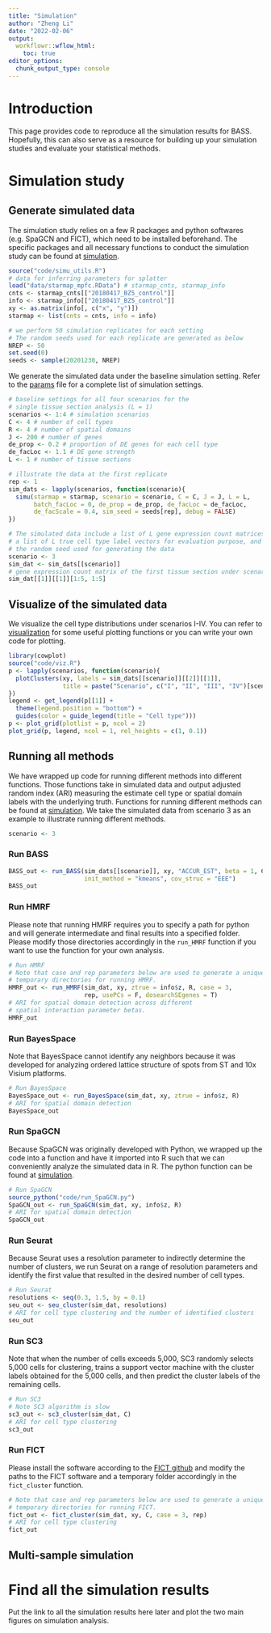 ```yaml
---
title: "Simulation"
author: "Zheng Li"
date: "2022-02-06"
output:
  workflowr::wflow_html:
    toc: true
editor_options:
  chunk_output_type: console
---
```

[simulation]: https://github.com/zhengli09/BASS-Analysis/tree/main/code/
[params]: https://github.com/zhengli09/BASS-Analysis/tree/main/data/params.txt
[visualization]: https://github.com/zhengli09/BASS-Analysis/tree/main/code/viz.R


# Introduction
This page provides code to reproduce all the simulation results for BASS.
Hopefully, this can also serve as a resource for building up your simulation 
studies and evaluate your statistical methods.

# Simulation study
## Generate simulated data
The simulation study relies on a few R packages and python softwares
(e.g. SpaGCN and FICT), which need to be installed beforehand. The specific 
packages and all necessary functions to conduct the simulation study can be 
found at [simulation][].

```r
source("code/simu_utils.R")
# data for inferring parameters for splatter
load("data/starmap_mpfc.RData") # starmap_cnts, starmap_info
cnts <- starmap_cnts[["20180417_BZ5_control"]]
info <- starmap_info[["20180417_BZ5_control"]]
xy <- as.matrix(info[, c("x", "y")])
starmap <- list(cnts = cnts, info = info)

# we perform 50 simulation replicates for each setting
# The random seeds used for each replicate are generated as below
NREP <- 50
set.seed(0)
seeds <- sample(20201230, NREP)
```

We generate the simulated data under the baseline simulation setting. Refer to 
the [params][] file for a complete list of simulation settings.
```r
# baseline settings for all four scenarios for the 
# single tissue section analysis (L = 1)
scenarios <- 1:4 # simulation scenarios
C <- 4 # number of cell types
R <- 4 # number of spatial domains
J <- 200 # number of genes
de_prop <- 0.2 # proportion of DE genes for each cell type
de_facLoc <- 1.1 # DE gene strength
L <- 1 # number of tissue sections

# illustrate the data at the first replicate
rep <- 1
sim_dats <- lapply(scenarios, function(scenario){
  simu(starmap = starmap, scenario = scenario, C = C, J = J, L = L, 
       batch_facLoc = 0, de_prop = de_prop, de_facLoc = de_facLoc, 
       de_facScale = 0.4, sim_seed = seeds[rep], debug = FALSE)
})
```

```r
# The simulated data include a list of L gene expression count matrices,
# a list of L true cell type label vectors for evaluation purpose, and 
# the random seed used for generating the data
scenario <- 3
sim_dat <- sim_dats[[scenario]]
# gene expression count matrix of the first tissue section under scenario 3
sim_dat[[1]][[1]][1:5, 1:5]
```

## Visualize of the simulated data
We visualize the cell type distributions under scenarios I-IV. You can refer to 
[visualization][] for some useful plotting functions or you can write your own 
code for plotting.
```r
library(cowplot)
source("code/viz.R")
p <- lapply(scenarios, function(scenario){
  plotClusters(xy, labels = sim_dats[[scenario]][[2]][[1]],
               title = paste("Scenario", c("I", "II", "III", "IV")[scenario]))
})
legend <- get_legend(p[[1]] + 
  theme(legend.position = "bottom") +
  guides(color = guide_legend(title = "Cell type")))
p <- plot_grid(plotlist = p, ncol = 2)
plot_grid(p, legend, ncol = 1, rel_heights = c(1, 0.1))
```

## Running all methods
We have wrapped up code for running different methods into different functions. 
Those functions take in simulated data and output adjusted random index (ARI)
measuring the estimate cell type or spatial domain labels with the underlying 
truth. Functions for running different methods can be found at [simulation][].
We take the simulated data from scenario 3 as an example to illustrate running different methods.
```r
scenario <- 3
```

### Run BASS

```r
BASS_out <- run_BASS(sim_dats[[scenario]], xy, "ACCUR_EST", beta = 1, C, R, 
                     init_method = "kmeans", cov_struc = "EEE")
BASS_out
```

### Run HMRF
Please note that running HMRF requires you to specify a path for python and will 
generate intermediate and final results into a specified folder. Please modify 
those directories accordingly in the `run_HMRF` function if you want to use the 
function for your own analysis.
```r
# Run HMRF
# Note that case and rep parameters below are used to generate a unique
# temporary directories for running HMRF.
HMRF_out <- run_HMRF(sim_dat, xy, ztrue = info$z, R, case = 3, 
                     rep, usePCs = F, dosearchSEgenes = T)
# ARI for spatial domain detection across different
# spatial interaction parameter betas.
HMRF_out
```

### Run BayesSpace
Note that BayesSpace cannot identify any neighbors because it was developed for
analyzing ordered lattice structure of spots from ST and 10x Visium platforms.
```r
# Run BayesSpace
BayesSpace_out <- run_BayesSpace(sim_dat, xy, ztrue = info$z, R)
# ARI for spatial domain detection
BayesSpace_out
```

### Run SpaGCN
Because SpaGCN was originally developed with Python, we wrapped up the code into 
a function and have it imported into R such that we can conveniently analyze the 
simulated data in R. The python function can be found at [simulation][].
```r
# Run SpaGCN
source_python("code/run_SpaGCN.py")
SpaGCN_out <- run_SpaGCN(sim_dat, xy, info$z, R)
# ARI for spatial domain detection
SpaGCN_out
```

### Run Seurat
Because Seurat uses a resolution parameter to indirectly determine the number of 
clusters, we run Seurat on a range of resolution parameters and identify the 
first value that resulted in the desired number of cell types.
```r
# Run Seurat
resolutions <- seq(0.3, 1.5, by = 0.1)
seu_out <- seu_cluster(sim_dat, resolutions)
# ARI for cell type clustering and the number of identified clusters 
seu_out
```

### Run SC3
Note that when the number of cells exceeds 5,000, SC3 randomly selects 5,000 
cells for clustering, trains a support vector machine with the cluster labels 
obtained for the 5,000 cells, and then predict the cluster labels of the 
remaining cells.
```r
# Run SC3
# Note SC3 algorithm is slow
sc3_out <- sc3_cluster(sim_dat, C)
# ARI for cell type clustering
sc3_out
```

### Run FICT
Please install the software according to the [FICT github](https://github.com/haotianteng/FICT) and modify the paths to the FICT 
software and a temporary folder accordingly in the `fict_cluster` function.
```r
# Note that case and rep parameters below are used to generate a unique
# temporary directories for running FICT.
fict_out <- fict_cluster(sim_dat, xy, C, case = 3, rep)
# ARI for cell type clustering
fict_out
```

## Multi-sample simulation

# Find all the simulation results
Put the link to all the simulation results here later and plot the two main 
figures on simulation analysis.

